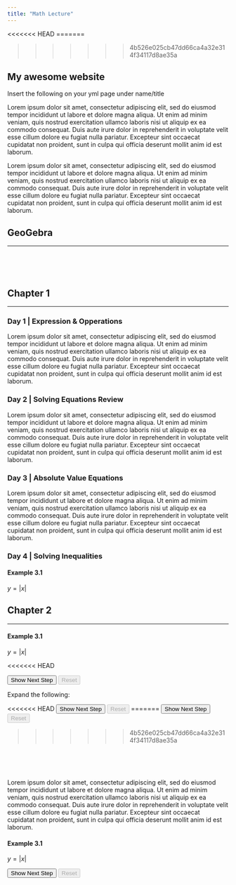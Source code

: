 ```yaml
---
title: "Math Lecture"
---
```


<!-- JavaScript Scripts -->
<script>
  MathJax = {
    tex: {inlineMath: [['$', '$'], ['\\(', '\\)']]},
    chtml: {
      displayAlign: 'left'
    },
    startup: {
      pageReady: function () {
        //
        //  Do the usual startup (which does a typeset).
        //  When that is all done, un-hide the page.
        //
        return MathJax.startup.defaultPageReady().then(function () {
          document.getElementById("hidden").disabled = true;
        });
      }
    }
  };
  </script>
  <script id="MathJax-script" async src="https://cdn.jsdelivr.net/npm/mathjax@3/es5/tex-chtml.js"></script>
<script src="https://ajax.googleapis.com/ajax/libs/jquery/3.3.1/jquery.min.js"></script>
<script src="https://polyfill.io/v3/polyfill.min.js?features=es6">
<script src="https://cdn.geogebra.org/apps/deployggb.js"></script>
<script id="MathJax-script" async src="https://cdn.jsdelivr.net/npm/mathjax@3/es5/tex-chtml.js"></script>
<script src="https://polyfill.io/v3/polyfill.min.js?features=es6"></script>
<script src="javascript.js"></script>

<<<<<<< HEAD
<style>
    #Set1-1, #Set1-2, #Set1-3, #Set1-4, #Set1-5 {
      visibility: hidden;
    }
</style>
=======
<script type="text/javascript">
  
  (function () {
    var n = 1;
    window.ShowStep1 = function () {
      document.getElementById("Step1" + "-" + n++).style.visibility = "visible";
      if (!document.getElementById("Step1" + "-" + n)) {
        document.getElementById("step1").disabled = true;
      }
      document.getElementById("reset1").disabled = false;
    }
    window.ResetSteps1 = function () {
      document.getElementById("step1").disabled = false;
      document.getElementById("reset1").disabled = true;
      var i = 1, step1; n = 1;
      while (step1 = document.getElementById("Step1" + "-" + i)) {
        step1.style.visibility = "hidden";
        i++
      }
    }
  })();
  
  
  (function () {
    var n = 1;
    window.ShowStep2 = function () {
      document.getElementById("Step2" + "-" + n++).style.visibility = "visible";
      if (!document.getElementById("Step2" + "-" + n)) {
        document.getElementById("step2").disabled = true;
      }
      document.getElementById("reset2").disabled = false;
    }
    window.ResetSteps2 = function () {
      document.getElementById("step2").disabled = false;
      document.getElementById("reset2").disabled = true;
      var i = 1, step2; n = 1;
      while (step2 = document.getElementById("Step2" + "-" + i)) {
        step2.style.visibility = "hidden";
        i++
      }
    }
  })();
  
  
  (function () {
    var n = 1;
    window.ShowStep3 = function () {
      document.getElementById("Step3" + "-" + n++).style.visibility = "visible";
      if (!document.getElementById("Step3" + "-" + n)) {
        document.getElementById("step3").disabled = true;
      }
      document.getElementById("reset3").disabled = false;
    }
    window.ResetSteps3 = function () {
      document.getElementById("step3").disabled = false;
      document.getElementById("reset3").disabled = true;
      var i = 1, step3; n = 1;
      while (step3 = document.getElementById("Step3" + "-" + i)) {
        step3.style.visibility = "hidden";
        i++
      }
    }
  })();
</script>
>>>>>>> 4b526e025cb47dd66ca4a32e314f34117d8ae35a

<!-- CSS Style Scripts -->
<style>    
    #Step1-1, #Step1-2, #Step1-3, #Step1-4, #Step1-5,
    #Step2-1, #Step2-2, #Step2-3, #Step2-4, #Step2-5,
    #Step3-1, #Step3-2, #Step3-3, #Step3-4, #Step3-5{
      visibility: hidden;
    }
</style>

<!-- Home Page Title -->
## My awesome website

Insert the following on your yml page under name/title 

Lorem ipsum dolor sit amet, consectetur adipiscing elit, sed do eiusmod tempor incididunt ut labore et dolore magna aliqua. Ut enim ad minim veniam, quis nostrud exercitation ullamco laboris nisi ut aliquip ex ea commodo consequat. Duis aute irure dolor in reprehenderit in voluptate velit esse cillum dolore eu fugiat nulla pariatur. Excepteur sint occaecat cupidatat non proident, sunt in culpa qui officia deserunt mollit anim id est laborum.

Lorem ipsum dolor sit amet, consectetur adipiscing elit, sed do eiusmod tempor incididunt ut labore et dolore magna aliqua. Ut enim ad minim veniam, quis nostrud exercitation ullamco laboris nisi ut aliquip ex ea commodo consequat. Duis aute irure dolor in reprehenderit in voluptate velit esse cillum dolore eu fugiat nulla pariatur. Excepteur sint occaecat cupidatat non proident, sunt in culpa qui officia deserunt mollit anim id est laborum.

<!-- Section GeoGebra -->
## GeoGebra

---

<div id="ggbApplet1"></div>
<br/><br/><br/>

<!-- Section Chapter 1 -->
## Chapter 1

---

<!-- Subsection Day 1 -->
### Day 1 | Expression & Opperations

Lorem ipsum dolor sit amet, consectetur adipiscing elit, sed do eiusmod tempor incididunt ut labore et dolore magna aliqua. Ut enim ad minim veniam, quis nostrud exercitation ullamco laboris nisi ut aliquip ex ea commodo consequat. Duis aute irure dolor in reprehenderit in voluptate velit esse cillum dolore eu fugiat nulla pariatur. Excepteur sint occaecat cupidatat non proident, sunt in culpa qui officia deserunt mollit anim id est laborum.

<!-- Subsection Day 1 -->
### Day 2 | Solving Equations Review

Lorem ipsum dolor sit amet, consectetur adipiscing elit, sed do eiusmod tempor incididunt ut labore et dolore magna aliqua. Ut enim ad minim veniam, quis nostrud exercitation ullamco laboris nisi ut aliquip ex ea commodo consequat. Duis aute irure dolor in reprehenderit in voluptate velit esse cillum dolore eu fugiat nulla pariatur. Excepteur sint occaecat cupidatat non proident, sunt in culpa qui officia deserunt mollit anim id est laborum.

<!-- Subsection Day 1 -->
### Day 3 | Absolute Value Equations

Lorem ipsum dolor sit amet, consectetur adipiscing elit, sed do eiusmod tempor incididunt ut labore et dolore magna aliqua. Ut enim ad minim veniam, quis nostrud exercitation ullamco laboris nisi ut aliquip ex ea commodo consequat. Duis aute irure dolor in reprehenderit in voluptate velit esse cillum dolore eu fugiat nulla pariatur. Excepteur sint occaecat cupidatat non proident, sunt in culpa qui officia deserunt mollit anim id est laborum.

<!-- Subsection Day 1 -->
### Day 4 | Solving Inequalities

<!-- Example -->
#### Example 3.1 

$y = |x|$

<!-- Section Chapter 2 -->
## Chapter 2

---

<!-- Example -->
#### Example 3.1 

$y = |x|$

<<<<<<< HEAD
\begin{align}
  (x+1)^2
    &= \cssId{Step1}{(x+1)(x+1)}            \\[3px]
    &\cssId{Step2}{{} = x(x+1) + 1(x+1)}    \\[3px]
    &\cssId{Step3}{{} = (x^2+x) + (x+1)}    \\[3px]
    &\cssId{Step4}{{} = x^2 + (x + x) + 1}  \\[3px]
    &\cssId{Step5}{{} = x^2 + 2x + 1}
=======
<p>
Expand the following:
\begin{align}
  (x+1)^2
    &= \cssId{Step1-1}{(x+1)(x+1)}            \\[3px]
    &\cssId{Step1-2}{{} = x(x+1) + 1(x+1)}    \\[3px]
    &\cssId{Step1-3}{{} = (x^2+x) + (x+1)}    \\[3px]
    &\cssId{Step1-4}{{} = x^2 + (x + x) + 1}  \\[3px]
    &\cssId{Step1-5}{{} = x^2 + 2x + 1}
\end{align}
</p>

<p>
<input type="button" onclick="ShowStep1()" value="Show Next Step" id="step1" />
<input type="button" onclick="ResetSteps1()" value="Reset" id="reset1" disabled="true" />
</p>

<p>
Expand the following:
\begin{align}
  (x+1)^2
    &= \cssId{Step2-1}{(x+1)(x+1)}            \\[3px]
    &\cssId{Step2-2}{{} = x(x+1) + 1(x+1)}    \\[3px]
    &\cssId{Step2-3}{{} = (x^2+x) + (x+1)}    \\[3px]
    &\cssId{Step2-4}{{} = x^2 + (x + x) + 1}  \\[3px]
    &\cssId{Step2-5}{{} = x^2 + 2x + 1}
>>>>>>> 4b526e025cb47dd66ca4a32e314f34117d8ae35a
\end{align}
</p>

<p>
<<<<<<< HEAD
<input type="button" onclick="ShowStep()" value="Show Next Step" id="step" />
<input type="button" onclick="ResetSteps()" value="Reset" id="reset" disabled="true" />
=======
<input type="button" onclick="ShowStep2()" value="Show Next Step" id="step2" />
<input type="button" onclick="ResetSteps2()" value="Reset" id="reset2" disabled="true" />
</p>

</div>
>>>>>>> 4b526e025cb47dd66ca4a32e314f34117d8ae35a

<br/><br/><br/>

Lorem ipsum dolor sit amet, consectetur adipiscing elit, sed do eiusmod tempor incididunt ut labore et dolore magna aliqua. Ut enim ad minim veniam, quis nostrud exercitation ullamco laboris nisi ut aliquip ex ea commodo consequat. Duis aute irure dolor in reprehenderit in voluptate velit esse cillum dolore eu fugiat nulla pariatur. Excepteur sint occaecat cupidatat non proident, sunt in culpa qui officia deserunt mollit anim id est laborum.

<!-- Example -->
#### Example 3.1 

$y = |x|$

<div>
\begin{align}
  (x+1)^2
    &= \cssId{Set1-1}{(x+1)(x+1)}             \\[3px]
    &\cssId{Set1-2}{ {} = x(x+1) + 1(x+1)}    \\[3px]
    &\cssId{Set1-3}{ {} = (x^2+x) + (x+1)}    \\[3px]
    &\cssId{Set1-4}{ {} = x^2 + (x + x) + 1}  \\[3px]
    &\cssId{Set1-5}{ {} = x^2 + 2x + 1}
\end{align}

</div>

<input type="button" onclick="ShowStep()" value="Show Next Step" target="1" id="step" />
<input type="button" onclick="ResetSteps()" value="Reset" disabled="true" id="reset"  />


<br/><br/><br/>
